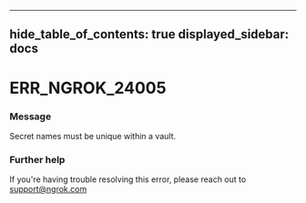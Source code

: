 

---
hide_table_of_contents: true
displayed_sidebar: docs
---


# ERR_NGROK_24005

### Message
Secret names must be unique within a vault.

<ErrorDetails error="err_ngrok_24005" />



### Further help
If you're having trouble resolving this error, please reach out to [support@ngrok.com](mailto:support@ngrok.com?subject=Help%20with%20ERR_NGROK_24005)

